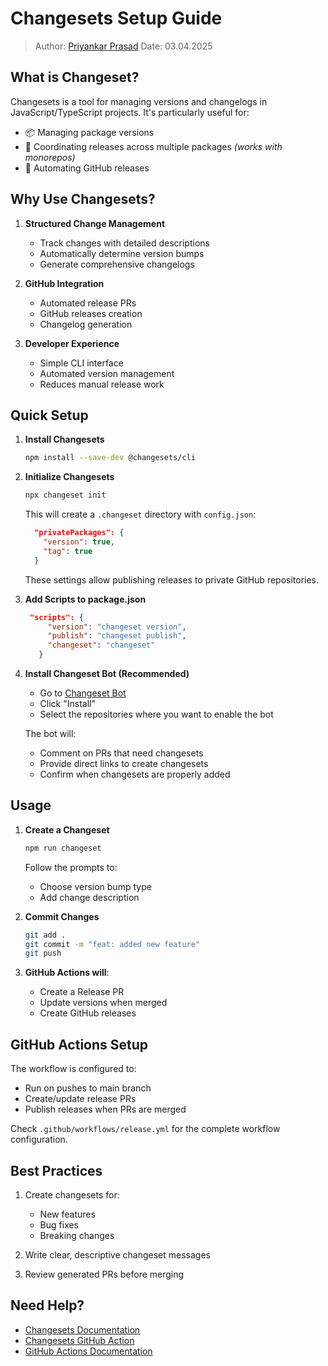 # Changesets Setup Guide

> Author: [Priyankar Prasad](prp@alteos.com)
> Date: 03.04.2025

## What is Changeset?

Changesets is a tool for managing versions and changelogs in JavaScript/TypeScript projects. It's particularly useful for:

- 📦 Managing package versions
- 🤝 Coordinating releases across multiple packages *(works with monorepos)*
- 🔄 Automating GitHub releases

## Why Use Changesets?

1. **Structured Change Management**
   - Track changes with detailed descriptions
   - Automatically determine version bumps
   - Generate comprehensive changelogs

2. **GitHub Integration**
   - Automated release PRs
   - GitHub releases creation
   - Changelog generation

3. **Developer Experience**
   - Simple CLI interface
   - Automated version management
   - Reduces manual release work

## Quick Setup

1. **Install Changesets**
   ```bash
   npm install --save-dev @changesets/cli
   ```

2. **Initialize Changesets**
   ```bash
   npx changeset init
   ```

   This will create a `.changeset` directory with `config.json`:
   ```json
     "privatePackages": {
       "version": true,
       "tag": true
     }
   ```
   These settings allow publishing releases to private GitHub repositories.

3. **Add Scripts to package.json**
   ```json
    "scripts": {
        "version": "changeset version",
        "publish": "changeset publish",
        "changeset": "changeset"
      }
   ```

4. **Install Changeset Bot (Recommended)**
   - Go to [Changeset Bot](https://github.com/apps/changeset-bot)
   - Click "Install"
   - Select the repositories where you want to enable the bot

   The bot will:
   - Comment on PRs that need changesets
   - Provide direct links to create changesets
   - Confirm when changesets are properly added

## Usage

1. **Create a Changeset**
   ```bash
   npm run changeset
   ```
   Follow the prompts to:
   - Choose version bump type
   - Add change description

2. **Commit Changes**
   ```bash
   git add .
   git commit -m "feat: added new feature"
   git push
   ```

3. **GitHub Actions will**:
   - Create a Release PR
   - Update versions when merged
   - Create GitHub releases

## GitHub Actions Setup

The workflow is configured to:
- Run on pushes to main branch
- Create/update release PRs
- Publish releases when PRs are merged

Check `.github/workflows/release.yml` for the complete workflow configuration.

## Best Practices

1. Create changesets for:
   - New features
   - Bug fixes
   - Breaking changes

2. Write clear, descriptive changeset messages

3. Review generated PRs before merging

## Need Help?

- [Changesets Documentation](https://github.com/changesets/changesets)
- [Changesets GitHub Action](https://github.com/changesets/action)
- [GitHub Actions Documentation](https://docs.github.com/en/actions)
